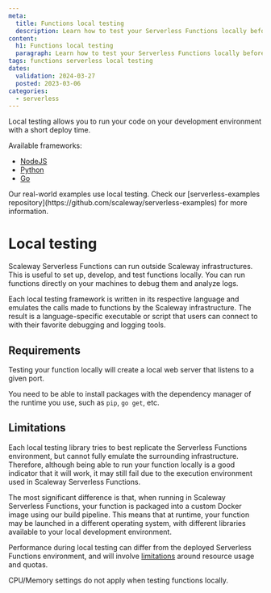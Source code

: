 ```yaml
---
meta:
  title: Functions local testing
  description: Learn how to test your Serverless Functions locally before deployment on Scaleway.
content:
  h1: Functions local testing
  paragraph: Learn how to test your Serverless Functions locally before deployment on Scaleway.
tags: functions serverless local testing
dates:
  validation: 2024-03-27
  posted: 2023-03-06
categories:
  - serverless
---
```


Local testing allows you to run your code on your development environment with a short deploy time.

Available frameworks:

- [NodeJS](https://github.com/scaleway/serverless-functions-node#%EF%B8%8F-quickstart)
- [Python](https://github.com/scaleway/serverless-functions-python#%EF%B8%8F-quickstart)
- [Go](https://github.com/scaleway/serverless-functions-go#%EF%B8%8F-quickstart)

<Message type="tip">
  Our real-world examples use local testing. Check our [serverless-examples repository](https://github.com/scaleway/serverless-examples) for more information.
</Message>

# Local testing

Scaleway Serverless Functions can run outside Scaleway infrastructures. This is useful to set up, develop, and test functions locally. You can run functions directly on your machines to debug them and analyze logs.

Each local testing framework is written in its respective language and emulates the calls made to functions by the Scaleway infrastructure.
The result is a language-specific executable or script that users can connect to with their favorite debugging and logging tools.

## Requirements

Testing your function locally will create a local web server that listens to a given port.

You need to be able to install packages with the dependency manager of the runtime you use, such as `pip`, `go get`, etc.

## Limitations

Each local testing library tries to best replicate the Serverless Functions environment, but cannot fully emulate
the surrounding infrastructure. Therefore, although being able to run your function locally is a good indicator
that it will work, it may still fail due to the execution environment used in Scaleway Serverless Functions.

The most significant difference is that, when running in Scaleway Serverless Functions, your function is packaged into a custom Docker image using our build pipeline.
This means that at runtime, your function may be launched in a different operating system,
with different libraries available to your local development environment.

Performance during local testing can differ from the deployed Serverless Functions environment, and will involve [limitations](/serverless/functions/reference-content/functions-limitations/) around resource usage and quotas.

<Message type="note">
CPU/Memory settings do not apply when testing functions locally.
</Message>
